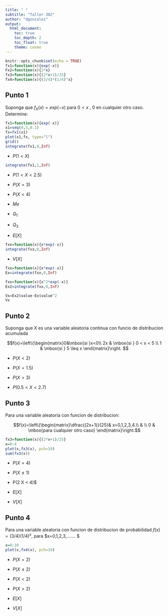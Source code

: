 ```yaml
---
title: " "
subtitle: "Taller 302"
author: "dgonzalez"
output: 
  html_document:
    toc: true
    toc_depth: 2
    toc_float: true
    theme: cosmo
---
```


```r
knitr::opts_chunk$set(echo = TRUE)
fx1=function(x){exp(-x)}
Fx2=function(x){2*x}
fx3=function(x){(2*x+1)/25}
fx4=function(x){(3/4)*(1/4)^x}

```

## Punto 1
Suponga que $f_X(x)=exp(-x)$ para $0<x$ , $0$ en cualquier otro caso. Determine: 

```r
fx1=function(x){exp(-x)}
x1=seq(0,5,0.1)
fx=fx1(x1)
plot(x1,fx, type="l")
grid()
integrate(fx1,0,Inf)
```


+  $P(1 < X)$
```r
integrate(fx1,1,Inf)
```

+  $P(1 < X < 2.5)$

+  $P(X = 3)$

+  $P(X<4)$

+  $Me$

+  $Q_{1}$

+  $Q_{3}$

+  $E[X]$
```r
fxx=function(x){x*exp(-x)}
integrate(fxx,0,Inf)
```

+ $V[X]$
```r
fxx=function(x){x*exp(-x)}
Ex=integrate(fxx,0,Inf)

fxx=function(x){x^2*exp(-x)}
Ex2=integrate(fxx,0,Inf)

Vx=Ex2$value-Ex$value^2
Vx
```

## Punto 2
Suponga que X es una variable aleatoria continua con funcio de distribucion acumulada
 
 $$f(x)=\left\{\begin{matrix}0&\mbox{si }x<0\\ 2x & \mbox{si } 0 < x < 5 \\ 
                      1  & \mbox{si } 5 \leq x  \end{matrix}\right. $$

+ $P(X < 2)$

+ $P(X = 1.5)$

+ $P( X > 3)$

+ $P(0.5 < X <2.7)$

##  Punto 3
Para una variable aleatoria con funcion de distribucion:

 $$f(x)=\left\{\begin{matrix}\dfrac{(2x+1)}{25}& x=0,1,2,3,4.\\ & \\
 0 & \mbox{para cualquier otro caso} \end{matrix}\right.$$
 
```r
fx3=function(x){(2*x+1)/25}
x=0:4
plot(x,fx3(x), pch=19)
sum(fx3(x))
```

+ $P(X=4)$

+ $P(X\leq 1)$

+ P(2 \leq X < 4)$

+ $E[X]$

+ $V[X]$

## Punto 4
Para una variable aleatoria con funcion de distribucion de probabilidad $f(x)=(3/4)(1/4)^{x}$, para $x=0,1,2,3,....... $
```r
x=0:10
plot(x,fx4(x), pch=19)
```

+ $P(X=2)$

+ $P(X\leq 2)$

+ $P(X < 2)$

+ $P(X > 2)$

+ $E[X]$

+ $V[X]$



